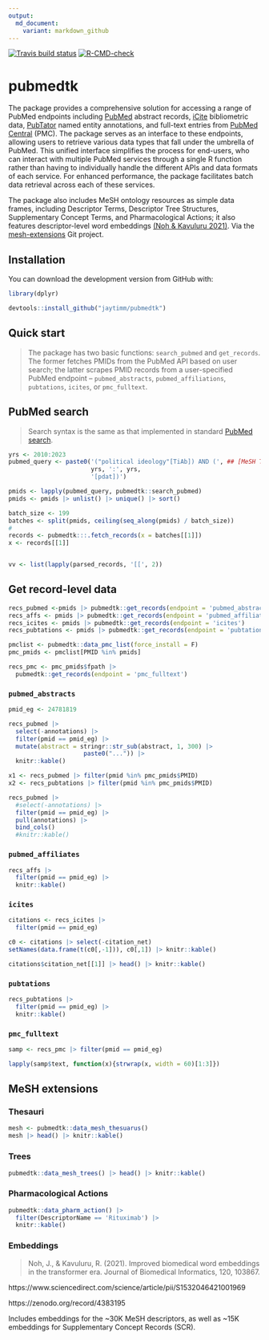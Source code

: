 ```yaml
---
output:
  md_document:
    variant: markdown_github
---
```


<!-- badges: start -->
[![Travis build status](https://app.travis-ci.com/jaytimm/pubmedtk.svg?branch=main)](https://app.travis-ci.com/github/jaytimm/pubmedtk)
[![R-CMD-check](https://github.com/jaytimm/pubmedtk/workflows/R-CMD-check/badge.svg)](https://github.com/jaytimm/pubmedtk/actions)
<!-- badges: end -->



# pubmedtk

The package provides a comprehensive solution for accessing a range of PubMed endpoints including [PubMed](https://pubmed.ncbi.nlm.nih.gov/) abstract records, [iCite](https://icite.od.nih.gov/) bibliometric data, [PubTator](https://www.ncbi.nlm.nih.gov/research/pubtator/) named entity annotations, and full-text entries from [PubMed Central](https://www.ncbi.nlm.nih.gov/pmc/) (PMC).  The package serves as an interface to these endpoints, allowing users to retrieve various data types that fall under the umbrella of PubMed.  This unified interface simplifies the process for end-users, who can interact with multiple PubMed services through a single R function rather than having to individually handle the different APIs and data formats of each service. For enhanced performance, the package facilitates batch data retrieval across each of these services. 

The package also includes MeSH ontology resources as simple data frames, including Descriptor Terms, Descriptor Tree Structures, Supplementary Concept Terms, and Pharmacological Actions; it also features descriptor-level word embeddings [(Noh & Kavuluru 2021)](https://www.sciencedirect.com/science/article/pii/S1532046421001969). Via the [mesh-extensions](https://github.com/jaytimm/mesh-extensions) Git project.



## Installation

You can download the development version from GitHub with:

```r
library(dplyr)
```


```r
devtools::install_github("jaytimm/pubmedtk")
```



## Quick start

> The package has two basic functions: `search_pubmed` and `get_records`. The former fetches PMIDs from the PubMed API based on user search; the latter scrapes PMID records from a user-specified PubMed endpoint -- `pubmed_abstracts`, `pubmed_affiliations`, `pubtations`, `icites`, or `pmc_fulltext`.



## PubMed search

> Search syntax is the same as that implemented in standard [PubMed search](https://pubmed.ncbi.nlm.nih.gov/advanced/). 

```r
yrs <- 2010:2023
pubmed_query <- paste0('("political ideology"[TiAb]) AND (', ## [MeSH Terms]
                       yrs, ':', yrs,  
                       '[pdat])')

pmids <- lapply(pubmed_query, pubmedtk::search_pubmed)
pmids <- pmids |> unlist() |> unique() |> sort()
```



```r
batch_size <- 199
batches <- split(pmids, ceiling(seq_along(pmids) / batch_size))
# 
records <- pubmedtk:::.fetch_records(x = batches[[1]])
x <- records[[1]]


vv <- list(lapply(parsed_records, '[[', 2))
```



## Get record-level data

```r
recs_pubmed <-pmids |> pubmedtk::get_records(endpoint = 'pubmed_abstracts') 
recs_affs <- pmids |> pubmedtk::get_records(endpoint = 'pubmed_affiliations')
recs_icites <- pmids |> pubmedtk::get_records(endpoint = 'icites')
recs_pubtations <- pmids |> pubmedtk::get_records(endpoint = 'pubtations')
```



```r
pmclist <- pubmedtk::data_pmc_list(force_install = F)
pmc_pmids <- pmclist[PMID %in% pmids]

recs_pmc <- pmc_pmids$fpath |> 
  pubmedtk::get_records(endpoint = 'pmc_fulltext')
```





### `pubmed_abstracts`

```r
pmid_eg <- 24781819
```


```r
recs_pubmed |> 
  select(-annotations) |>
  filter(pmid == pmid_eg) |>
  mutate(abstract = stringr::str_sub(abstract, 1, 300) |>
                     paste0("...")) |>
  knitr::kable()
```


```r
x1 <- recs_pubmed |> filter(pmid %in% pmc_pmids$PMID) 
x2 <- recs_pubtations |> filter(pmid %in% pmc_pmids$PMID) 
```


```r
recs_pubmed |> 
  #select(-annotations) |>
  filter(pmid == pmid_eg) |>
  pull(annotations) |>
  bind_cols()
  #knitr::kable()
```



### `pubmed_affiliates`

```r
recs_affs |> 
  filter(pmid == pmid_eg) |>
  knitr::kable()
```


### `icites`

```r
citations <- recs_icites |> 
  filter(pmid == pmid_eg)

c0 <- citations |> select(-citation_net) 
setNames(data.frame(t(c0[,-1])), c0[,1]) |> knitr::kable()
```


```r
citations$citation_net[[1]] |> head() |> knitr::kable()
```




### `pubtations`

```r
recs_pubtations |> 
  filter(pmid == pmid_eg) |>
  knitr::kable()
```


### `pmc_fulltext`

```r
samp <- recs_pmc |> filter(pmid == pmid_eg)

lapply(samp$text, function(x){strwrap(x, width = 60)[1:3]})
```



## MeSH extensions

### Thesauri

```r
mesh <- pubmedtk::data_mesh_thesuarus() 
mesh |> head() |> knitr::kable()
```


### Trees

```r
pubmedtk::data_mesh_trees() |> head() |> knitr::kable()
```


### Pharmacological Actions

```r
pubmedtk::data_pharm_action() |> 
  filter(DescriptorName == 'Rituximab') |>
  knitr::kable()
```



### Embeddings

> Noh, J., & Kavuluru, R. (2021). Improved biomedical word embeddings in the transformer era. Journal of Biomedical Informatics, 120, 103867.

https://www.sciencedirect.com/science/article/pii/S1532046421001969

https://zenodo.org/record/4383195

Includes embeddings for the ~30K MeSH descriptors, as well as ~15K embeddings for Supplementary Concept Records (SCR).

